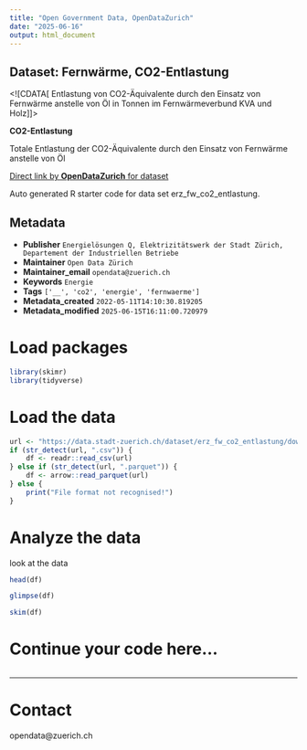 ```yaml
---
title: "Open Government Data, OpenDataZurich"
date: "2025-06-16"
output: html_document
---
```


## Dataset: Fernwärme, CO2-Entlastung

<![CDATA[
Entlastung von CO2-Äquivalente durch den Einsatz von Fernwärme anstelle von Öl in Tonnen im Fernwärmeverbund KVA und Holz
]]>

**CO2-Entlastung**

Totale Entlastung der CO2-Äquivalente durch den Einsatz von Fernwärme anstelle von Öl



[Direct link by **OpenDataZurich** for dataset](https://data.stadt-zuerich.ch/dataset/erz_fw_co2_entlastung)

Auto generated R starter code for data set erz_fw_co2_entlastung.

## Metadata

- **Publisher** `Energielösungen Q, Elektrizitätswerk der Stadt Zürich, Departement der Industriellen Betriebe`
- **Maintainer** `Open Data Zürich`
- **Maintainer_email** `opendata@zuerich.ch`
- **Keywords** `Energie`
- **Tags** `['__', 'co2', 'energie', 'fernwaerme']`
- **Metadata_created** `2022-05-11T14:10:30.819205`
- **Metadata_modified** `2025-06-15T16:11:00.720979`


# Load packages

```r
library(skimr)
library(tidyverse)
```

# Load the data

```r
url <- "https://data.stadt-zuerich.ch/dataset/erz_fw_co2_entlastung/download/fw_co2_entlastung.csv"
if (str_detect(url, ".csv")) {
    df <- readr::read_csv(url)
} else if (str_detect(url, ".parquet")) {
    df <- arrow::read_parquet(url)
} else {
    print("File format not recognised!")
}
```

# Analyze the data

look at the data
```r
head(df)
```

```r
glimpse(df)
```

```r
skim(df)
```

# Continue your code here...

```r

```

------------------------------------------------------------------------

# Contact

opendata@zuerich.ch
